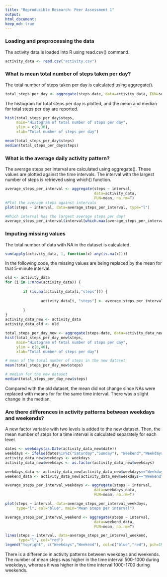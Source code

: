 ```yaml
---
title: "Reproducible Research: Peer Assessment 1"
output: 
html_document:
keep_md: true
---
```


### Loading and preprocessing the data

The activity data is loaded into R using read.csv() command. 

```r

activity_data <- read.csv("activity.csv")
```

### What is mean total number of steps taken per day?

The total number of steps taken per day is calculated using aggregate().

```r
total_steps_per_day <- aggregate(steps~date, data=activity_data, FUN=sum)
```
The histogram for total steps per day is plotted, and the mean and median for total steps per day are reported.

```r
hist(total_steps_per_day$steps, 
     main="Histogram of total number of steps per day",
     ylim = c(0,30),
     xlab="Total number of steps per day")
```

```r
mean(total_steps_per_day$steps)
median(total_steps_per_day$steps)
```

### What is the average daily activity pattern?

The average steps per interval are calculated using aggregate(). These values are plotted against the time intervals. The interval with the largest number of steps is retrieved using which() function. 
```r

average_steps_per_interval <- aggregate(steps ~ interval, 
                                        data=activity_data, 
                                        FUN=mean, na.rm=T)
#Plot the average steps against intervals
plot(steps ~ interval, data=average_steps_per_interval, type="l")

#Which interval has the largest average steps per day?
average_steps_per_interval$interval[which.max(average_steps_per_interval$steps)]

```

### Imputing missing values

The total number of data with NA in the dataset is calculated.

```r
sum(apply(activity_data, 1, function(x) any(is.na(x))))
```

In the following code, the missing values are being replaced by the mean for that 5-minute interval.

```r
old <- activity_data
for (i in 1:nrow(activity_data)) {
        
        if (is.na(activity_data[i,"steps"])) {
                
                activity_data[i, "steps"] <- average_steps_per_interval$steps[average_steps_per_interval$interval == activity_data[i, "interval"]]
                
        }
}
activity_data_new <- activity_data
activity_data_old <- old

total_steps_per_day_new <- aggregate(steps~date, data=activity_data_new, FUN=sum)
hist(total_steps_per_day_new$steps, 
     main="Histogram of total number of steps per day",
     ylim = c(0,40),
     xlab="Total number of steps per day")

# mean of the total number of steps in the new dataset
mean(total_steps_per_day_new$steps)

# median for the new dataset
median(total_steps_per_day_new$steps)    
```
Compared with the old dataset, the mean did not change since NAs were replaced with means for for the same time interval. There was a slight change in the median.

### Are there differences in activity patterns between weekdays and weekends?

A new factor variable with two levels is added to the new dataset. Then, the mean number of steps for a time interval is calculated separately for each level. 

```r
dates <- weekdays(as.Date(activity_data_new$date))
weekdays <- ifelse(dates%in%c("Saturday","Sunday"), "Weekend","Weekdays")
activity_data_new$weekdays <- weekdays
activity_data_new$weekdays <- as.factor(activity_data_new$weekdays)

weekdays_data <- activity_data_new[activity_data_new$weekdays=="Weekdays",]
weekend_data <- activity_data_new[activity_data_new$weekdays=="Weekend",]

average_steps_per_interval_weekdays <- aggregate(steps ~ interval, 
                                        data=weekdays_data, 
                                        FUN=mean, na.rm=T)

plot(steps ~ interval, data=average_steps_per_interval_weekdays, 
     type="l", col="blue", main="Mean steps per interval")

average_steps_per_interval_weekend <- aggregate(steps ~ interval, 
                                        data=weekend_data, 
                                        FUN=mean, na.rm=T)

lines(steps ~ interval, data=average_steps_per_interval_weekend, 
      type="l", col="red")
legend("topright", c("Weekdays","Weekend"), col=c("blue","red"), pch=19)  

```    
    
There is a difference in activity patterns between weekdays and weekends. The number of mean steps was higher in the time interval 500-1000 during weekdays, whereas it was higher in the time interval 1000-1700 during weekends.